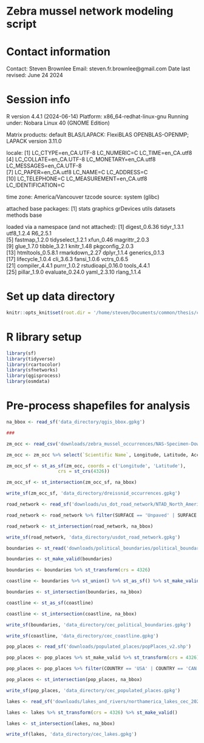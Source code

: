 # Zebra mussel network modeling script

# Contact information

Contact: Steven Brownlee
Email: steven.fr.brownlee@gmail.com
Date last revised: June 24 2024

# Session info

R version 4.4.1 (2024-06-14)
Platform: x86_64-redhat-linux-gnu
Running under: Nobara Linux 40 (GNOME Edition)

Matrix products: default
BLAS/LAPACK: FlexiBLAS OPENBLAS-OPENMP;  LAPACK version 3.11.0

locale:
 [1] LC_CTYPE=en_CA.UTF-8      LC_NUMERIC=C              LC_TIME=en_CA.utf8       
 [4] LC_COLLATE=en_CA.UTF-8    LC_MONETARY=en_CA.utf8    LC_MESSAGES=en_CA.UTF-8  
 [7] LC_PAPER=en_CA.utf8       LC_NAME=C                 LC_ADDRESS=C             
[10] LC_TELEPHONE=C            LC_MEASUREMENT=en_CA.utf8 LC_IDENTIFICATION=C      

time zone: America/Vancouver
tzcode source: system (glibc)

attached base packages:
[1] stats     graphics  grDevices utils     datasets  methods   base     

loaded via a namespace (and not attached):
 [1] digest_0.6.36     tidyr_1.3.1       utf8_1.2.4        R6_2.5.1         
 [5] fastmap_1.2.0     tidyselect_1.2.1  xfun_0.46         magrittr_2.0.3   
 [9] glue_1.7.0        tibble_3.2.1      knitr_1.48        pkgconfig_2.0.3  
[13] htmltools_0.5.8.1 rmarkdown_2.27    dplyr_1.1.4       generics_0.1.3   
[17] lifecycle_1.0.4   cli_3.6.3         fansi_1.0.6       vctrs_0.6.5      
[21] compiler_4.4.1    purrr_1.0.2       rstudioapi_0.16.0 tools_4.4.1      
[25] pillar_1.9.0      evaluate_0.24.0   yaml_2.3.10       rlang_1.1.4   

# Set up data directory

```r
knitr::opts_knit$set(root.dir = '/home/steven/Documents/common/thesis/ch2/gis_data/')
```

# R library setup

```r
library(sf)
library(tidyverse)
library(rcartocolor)
library(sfnetworks)
library(qgisprocess)
library(osmdata)

```


# Pre-process shapefiles for analysis

```r

na_bbox <- read_sf('data_directory/qgis_bbox.gpkg')

###

zm_occ <- read_csv('downloads/zebra_mussel_occurrences/NAS-Specimen-Download.csv')

zm_occ <- zm_occ %>% select(`Scientific Name`, Longitude, Latitude, Accuracy, Status) %>% drop_na()

zm_occ_sf <- st_as_sf(zm_occ, coords = c('Longitude', 'Latitude'),
                   crs = st_crs(4326)) 

zm_occ_sf <- st_intersection(zm_occ_sf, na_bbox)

write_sf(zm_occ_sf, 'data_directory/dreissnid_occurrences.gpkg')

road_network <- read_sf('downloads/us_dot_road_network/NTAD_North_American_Roads_2691167086962748384.gpkg')

road_network <- road_network %>% filter(SURFACE == 'Unpaved' | SURFACE == 'Paved')

road_network <- st_intersection(road_network, na_bbox)

write_sf(road_network, 'data_directory/usdot_road_network.gpkg')

boundaries <- st_read('downloads/political_boundaries/political_boundaries/boundaries_p_2021_v3.shp')

boundaries <- st_make_valid(boundaries)

boundaries <- boundaries %>% st_transform(crs = 4326)

coastline <- boundaries %>% st_union() %>% st_as_sf() %>% st_make_valid()

boundaries <- st_intersection(boundaries, na_bbox)

coastline <- st_as_sf(coastline) 

coastline <- st_intersection(coastline, na_bbox)

write_sf(boundaries, 'data_directory/cec_political_boundaries.gpkg')

write_sf(coastline, 'data_directory/cec_coastline.gpkg')

pop_places <- read_sf('downloads/populated_places/popPlaces_v2.shp')

pop_places <- pop_places %>% st_make_valid %>% st_transform(crs = 4326)

pop_places <- pop_places %>% filter(COUNTRY == 'USA' | COUNTRY == 'CAN' | COUNTRY == 'MEX')

pop_places <- st_intersection(pop_places, na_bbox)

write_sf(pop_places, 'data_directory/cec_populated_places.gpkg')

lakes <- read_sf('downloads/lakes_and_rivers/northamerica_lakes_cec_2023.shp')

lakes <- lakes %>% st_transform(crs = 4326) %>% st_make_valid()

lakes <- st_intersection(lakes, na_bbox)

write_sf(lakes, 'data_directory/cec_lakes.gpkg')


```


